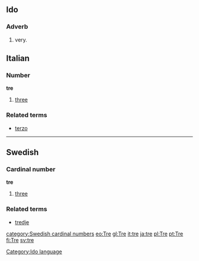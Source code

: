==Ido==
===Adverb===
# very.
[[Category:Ido language]]

==Italian==
===Number===
'''tre''' 

# [[three]]

===Related terms===
*[[terzo]]

----
==Swedish==
===Cardinal number===
'''tre'''

#[[three]]

===Related terms===
*[[tredje]]
[[category:Swedish cardinal numbers]]
[[eo:Tre]]
[[gl:Tre]]
[[it:tre]]
[[ja:tre]]
[[pl:Tre]]
[[pt:Tre]]
[[fi:Tre]]
[[sv:tre]]